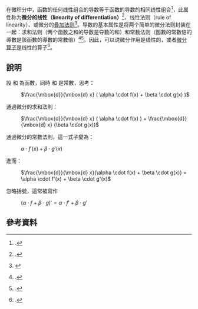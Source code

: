 {{Copy edit|time=2020-08-22T19:15:41+00:00}}
{{微积分学}}
在微积分中，函数的任何线性组合的导数等于函数的导数的相同线性组合<ref>{{citation|title=Calculus: Single Variable, Volume 1|first1=Brian E.|last1=Blank|first2=Steven George|last2=Krantz|publisher=Springer|year=2006|isbn=9781931914598|page=177|url=https://books.google.com/books?id=hMY8lbX87Y8C&pg=PA177|accessdate=2020-08-22|archive-date=2021-04-29|archive-url=https://web.archive.org/web/20210429150734/https://books.google.com/books?id=hMY8lbX87Y8C&pg=PA177|dead-url=no}}.</ref>，此属性称为'''微分的线性（linearity of differentiation）'''<ref>{{citation|title=Calculus, Volume 1|first=Gilbert|last=Strang|publisher=SIAM|year=1991|isbn=9780961408824|pages=71–72|url=https://books.google.com/books?id=OisInC1zvEMC&pg=PA71|accessdate=2020-08-22|archive-date=2021-04-29|archive-url=https://web.archive.org/web/20210429150755/https://books.google.com/books?id=OisInC1zvEMC&pg=PA71|dead-url=no}}.</ref>、线性法则（rule of linearity）、或微分的[[叠加原理|叠加法则]]<ref>{{citation|title=Calculus Using Mathematica|first=K. D.|last=Stroyan|publisher=Academic Press|year=2014|isbn=9781483267975|page=89|url=https://books.google.com/books?id=C8DiBQAAQBAJ&pg=PA89|accessdate=2020-08-22|archive-date=2021-04-29|archive-url=https://web.archive.org/web/20210429150735/https://books.google.com/books?id=C8DiBQAAQBAJ&pg=PA89|dead-url=no}}</ref>。导数的基本属性是将两个简单的微分法则封装在一起：求和法则（两个函数之和的导数是导数的和）和常数法则（函數的常數倍的導數是該函數的導數的常數倍）<ref>{{citation|title=Practical Analysis in One Variable|series=[[Undergraduate_Texts_in_Mathematics|Undergraduate Texts in Mathematics]]|first=Donald|last=Estep|publisher=Springer|year=2002|isbn=9780387954844|pages=259–260|url=https://books.google.com/books?id=trC-jTRffesC&pg=PA259|contribution=20.1 Linear Combinations of Functions|accessdate=2020-08-22|archive-date=2021-04-29|archive-url=https://web.archive.org/web/20210429150804/https://books.google.com/books?id=trC-jTRffesC&pg=PA259|dead-url=no}}.</ref><ref>{{citation|title=Understanding Real Analysis|first=Paul|last=Zorn|publisher=CRC Press|year=2010|isbn=9781439894323|page=184|url=https://books.google.com/books?id=1WLNBQAAQBAJ&pg=PA184|accessdate=2020-08-22|archive-date=2021-04-29|archive-url=https://web.archive.org/web/20210429150749/https://books.google.com/books?id=1WLNBQAAQBAJ&pg=PA184|dead-url=no}}.</ref>。因此，可以说微分作用是线性的，或者[[微分算子|微分算子]]是线性的算子<ref>{{citation|title=Finite-Dimensional Linear Algebra|series=Discrete Mathematics and Its Applications|first=Mark S.|last=Gockenbach|publisher=CRC Press|year=2011|isbn=9781439815649|page=103|url=https://books.google.com/books?id=xP0RFUHWQI0C&pg=PA103|accessdate=2020-08-22|archive-date=2021-04-29|archive-url=https://web.archive.org/web/20210429150750/https://books.google.com/books?id=xP0RFUHWQI0C&pg=PA103|dead-url=no}}.</ref>。

== 說明 ==
設 {{math|''f''}} 和 {{math|''g''}} 為函數，同時 {{math|''α''}} 和 {{math|''β''}} 是常數，思考：

: <math>\frac{\mbox{d}}{\mbox{d} x} ( \alpha \cdot f(x) + \beta \cdot g(x) ) </math>

通過微分的求和法則：

: <math>\frac{\mbox{d}}{\mbox{d} x} ( \alpha \cdot f(x) ) + \frac{\mbox{d}}{\mbox{d} x} (\beta \cdot g(x))</math>

通過微分的常數法則，這一式子變為：

: <math>\alpha \cdot f'(x) + \beta \cdot g'(x)</math>

進而：

: <math>\frac{\mbox{d}}{\mbox{d} x}(\alpha \cdot f(x) + \beta \cdot g(x)) = \alpha \cdot f'(x) + \beta \cdot g'(x)</math>

忽略括號，這常被寫作

: <math>(\alpha \cdot f + \beta \cdot g)' = \alpha \cdot f'+ \beta \cdot g'</math>


== 參考資料 ==
{{Reflist|2}}